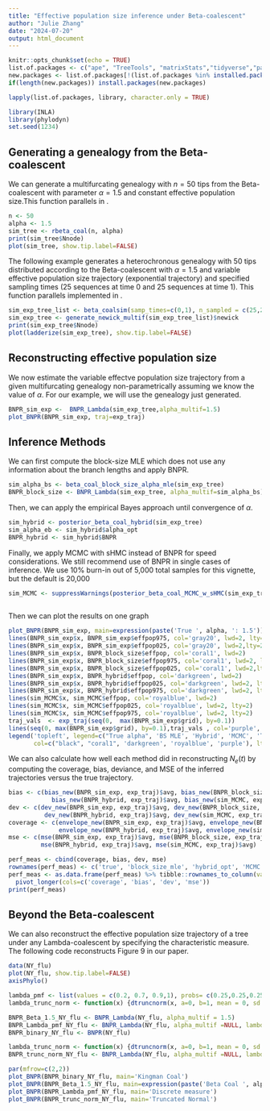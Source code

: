 ```yaml
---
title: "Effective population size inference under Beta-coalescent"
author: "Julie Zhang"
date: "2024-07-20"
output: html_document
---
```


```r
knitr::opts_chunk$set(echo = TRUE)
list.of.packages <- c("ape", "TreeTools", "matrixStats","tidyverse","parallel")
new.packages <- list.of.packages[!(list.of.packages %in% installed.packages()[,"Package"])]
if(length(new.packages)) install.packages(new.packages)

lapply(list.of.packages, library, character.only = TRUE) 

library(INLA)
library(phylodyn)
set.seed(1234)
```

## Generating a genealogy from the Beta-coalescent

We can generate a multifurcating genealogy with $n=50$ tips from the Beta-coalescent with parameter $\alpha=1.5$ and constant effective population size.This function parallels \texttt{rcoal()} in \texttt{ape}. 

```r
n <- 50
alpha <- 1.5
sim_tree <- rbeta_coal(n, alpha)
print(sim_tree$Nnode)
plot(sim_tree, show.tip.label=FALSE)
```

The following example generates a heterochronous genealogy with 50 tips distributed according to the Beta-coalescent with $\alpha=1.5$ and variable effective population size trajectory (exponential trajectory) and specified sampling times (25 sequences at time 0 and 25 sequences at time 1). This function parallels \texttt{coalsim()} implemented in \texttt{phylodyn}. 

```r
sim_exp_tree_list <- beta_coalsim(samp_times=c(0,1), n_sampled = c(25,25), alpha=1.5, traj=exp_traj)
sim_exp_tree <- generate_newick_multif(sim_exp_tree_list)$newick
print(sim_exp_tree$Nnode)
plot(ladderize(sim_exp_tree), show.tip.label=FALSE)
```

## Reconstructing effective population size

We now estimate the variable effectve population size trajectory from a given multifurcating genealogy non-parametrically assuming we know the value of $\alpha$. For our example, we will use the genealogy just generated.

```r
BNPR_sim_exp <-  BNPR_Lambda(sim_exp_tree,alpha_multif=1.5)
plot_BNPR(BNPR_sim_exp, traj=exp_traj)
```

## Inference Methods

We can first compute the block-size MLE which does not use any information about the branch lengths and apply BNPR. 

```r
sim_alpha_bs <- beta_coal_block_size_alpha_mle(sim_exp_tree)
BNPR_block_size <- BNPR_Lambda(sim_exp_tree, alpha_multif=sim_alpha_bs)
```

Then, we can apply the empirical Bayes approach until convergence of $\alpha$. 

```r
sim_hybrid <- posterior_beta_coal_hybrid(sim_exp_tree)
sim_alpha_eb <- sim_hybrid$alpha_opt
BNPR_hybrid <- sim_hybrid$BNPR 
```

Finally, we apply MCMC with sHMC instead of BNPR for speed considerations. We still recommend use of BNPR in single cases of inference. We use 10\% burn-in out of 5,000 total samples for this vignette, but the default is 20,000

```r
sim_MCMC <- suppressWarnings(posterior_beta_coal_MCMC_w_sHMC(sim_exp_tree, nsamp_total=5000))
  
```

Then we can plot the results on one graph 

```r
plot_BNPR(BNPR_sim_exp, main=expression(paste('True ', alpha, ': 1.5')))
lines(BNPR_sim_exp$x, BNPR_sim_exp$effpop975, col='gray20', lwd=2, lty=2)
lines(BNPR_sim_exp$x, BNPR_sim_exp$effpop025, col='gray20', lwd=2,lty=2)
lines(BNPR_sim_exp$x, BNPR_block_size$effpop, col='coral1', lwd=2)
lines(BNPR_sim_exp$x, BNPR_block_size$effpop975, col='coral1', lwd=2, lty=2)
lines(BNPR_sim_exp$x, BNPR_block_size$effpop025, col='coral1', lwd=2,lty=2)
lines(BNPR_sim_exp$x, BNPR_hybrid$effpop, col='darkgreen', lwd=2)
lines(BNPR_sim_exp$x, BNPR_hybrid$effpop025, col='darkgreen', lwd=2, lty=2)
lines(BNPR_sim_exp$x, BNPR_hybrid$effpop975, col='darkgreen', lwd=2, lty=2)
lines(sim_MCMC$x, sim_MCMC$effpop, col='royalblue', lwd=2)
lines(sim_MCMC$x, sim_MCMC$effpop025, col='royalblue', lwd=2, lty=2)
lines(sim_MCMC$x, sim_MCMC$effpop975, col='royalblue', lwd=2, lty=2)
traj_vals  <- exp_traj(seq(0,  max(BNPR_sim_exp$grid), by=0.1))
lines(seq(0, max(BNPR_sim_exp$grid), by=0.1),traj_vals , col='purple', lwd=2)
legend('topleft', legend=c("True alpha", 'BS MLE', 'Hybrid', 'MCMC', 'True trajectory'),
       col=c("black", "coral1", 'darkgreen', 'royalblue', 'purple'), lty=1, cex=0.8, lwd=2)

```

We can also calculate how well each method did in reconstructing $N_e(t)$ by computing the coverage, bias, deviance, and MSE of the inferred trajectories versus the true trajectory. 

```r
bias <- c(bias_new(BNPR_sim_exp, exp_traj)$avg, bias_new(BNPR_block_size, exp_traj)$avg, 
            bias_new(BNPR_hybrid, exp_traj)$avg, bias_new(sim_MCMC, exp_traj)$avg)
dev <- c(dev_new(BNPR_sim_exp, exp_traj)$avg, dev_new(BNPR_block_size, exp_traj)$avg, 
          dev_new(BNPR_hybrid, exp_traj)$avg, dev_new(sim_MCMC, exp_traj)$avg)
coverage <- c(envelope_new(BNPR_sim_exp, exp_traj)$avg, envelope_new(BNPR_block_size, exp_traj)$avg, 
              envelope_new(BNPR_hybrid, exp_traj)$avg, envelope_new(sim_MCMC, exp_traj)$avg)
mse <- c(mse(BNPR_sim_exp, exp_traj)$avg, mse(BNPR_block_size, exp_traj)$avg, 
         mse(BNPR_hybrid, exp_traj)$avg, mse(sim_MCMC, exp_traj)$avg)

perf_meas <- cbind(coverage, bias, dev, mse)
rownames(perf_meas) <- c('true', 'block_size_mle', 'hybrid_opt', 'MCMC')
perf_meas <- as.data.frame(perf_meas) %>% tibble::rownames_to_column(var = "method") %>%
  pivot_longer(cols=c('coverage', 'bias', 'dev', 'mse'))
print(perf_meas)
```


## Beyond the Beta-coalescent 

We can also reconstruct the effective population size trajectory of a tree under any Lambda-coalescent by specifying the characteristic measure. The following code reconstructs Figure 9 in our paper. 

```r
data(NY_flu)
plot(NY_flu, show.tip.label=FALSE)
axisPhylo()

lambda_pmf <- list(values = c(0.2, 0.7, 0.9,1), probs= c(0.25,0.25,0.25,0.25))
lambda_trunc_norm <- function(x) {dtruncnorm(x, a=0, b=1, mean = 0, sd = 1)}

BNPR_Beta_1.5_NY_flu <- BNPR_Lambda(NY_flu, alpha_multif = 1.5) 
BNPR_Lambda_pmf_NY_flu <- BNPR_Lambda(NY_flu, alpha_multif =NULL, lambda_meas = lambda_pmf) 
BNPR_binary_NY_flu <- BNPR(NY_flu)

lambda_trunc_norm <- function(x) {dtruncnorm(x, a=0, b=1, mean = 0, sd = 1)}
BNPR_trunc_norm_NY_flu <- BNPR_Lambda(NY_flu, alpha_multif =NULL, lambda_meas = lambda_trunc_norm) 

par(mfrow=c(2,2))
plot_BNPR(BNPR_binary_NY_flu, main='Kingman Coal')
plot_BNPR(BNPR_Beta_1.5_NY_flu, main=expression(paste('Beta Coal ', alpha, '=1.5')))
plot_BNPR(BNPR_Lambda_pmf_NY_flu, main='Discrete measure')
plot_BNPR(BNPR_trunc_norm_NY_flu, main='Truncated Normal')
```

 

